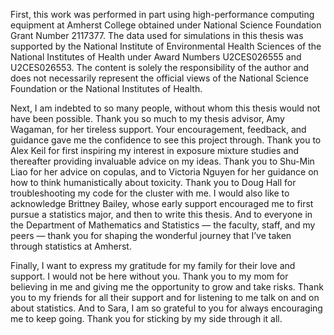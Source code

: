 First, this work was performed in part using high-performance computing equipment at Amherst College obtained under National Science Foundation Grant Number 2117377. The data used for simulations in this thesis was supported by the National Institute of Environmental Health Sciences of the National Institutes of Health under Award Numbers U2CES026555 and U2CES026553. The content is solely the responsibility of the author and does not necessarily represent the official views of the National Science Foundation or the National Institutes of Health.

Next, I am indebted to so many people, without whom this thesis would not have been possible. Thank you so much to my thesis advisor, Amy Wagaman, for her tireless support. Your encouragement, feedback, and guidance gave me the confidence to see this project through. Thank you to Alex Keil for first inspiring my interest in exposure mixture studies and thereafter providing invaluable advice on my ideas. Thank you to Shu-Min Liao for her advice on copulas, and to Victoria Nguyen for her guidance on how to think humanistically about toxicity. Thank you to Doug Hall for troubleshooting my code for the cluster with me. I would also like to acknowledge Brittney Bailey, whose early support encouraged me to first pursue a statistics major, and then to write this thesis. And to everyone in the Department of Mathematics and Statistics — the faculty, staff, and my peers — thank you for shaping the wonderful journey that I've taken through statistics at Amherst. 

Finally, I want to express my gratitude for my family for their love and support. I would not be here without you. Thank you to my mom for believing in me and giving me the opportunity to grow and take risks. Thank you to my friends for all their support and for listening to me talk on and on about statistics. And to Sara, I am so grateful to you for always encouraging me to keep going. Thank you for sticking by my side through it all. 
